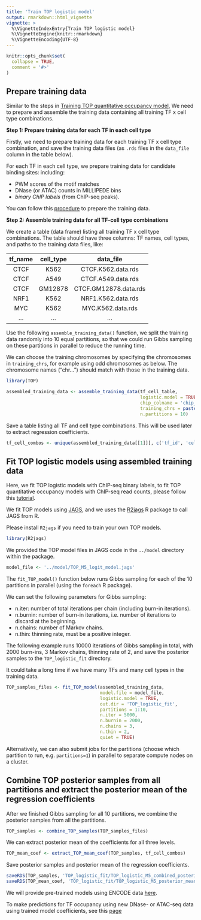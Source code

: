 ```yaml
---
title: 'Train TOP logistic model'
output: rmarkdown::html_vignette
vignette: >
  %\VignetteIndexEntry{Train TOP logistic model}
  %\VignetteEngine{knitr::rmarkdown}
  %\VignetteEncoding{UTF-8}
---
```


```r
knitr::opts_chunk$set(
  collapse = TRUE,
  comment = '#>'
)
```

Prepare training data
---------------------

Similar to the steps in [Training TOP quantitative occupancy model](train_TOP_model.html),
We need to prepare and assemble the training data containing all training 
TF x cell type combinations. 

**Step 1: Prepare training data for each TF in each cell type**

Firstly, we need to prepare training data
for each training TF x cell type combination, and 
save the training data files 
(as `.rds` files in the `data_file` column in the table below).

For each TF in each cell type, 
we prepare training data for candidate binding sites:
including: 

- PWM scores of the motif matches
- DNase (or ATAC) counts in MILLIPEDE bins
- *binary ChIP labels* (from ChIP-seq peaks).

You can follow this [procedure](data_preparation.html) to prepare the training data.

**Step 2: Assemble training data for all TF-cell type combinations**

We create a table (data frame) listing all training TF x cell type 
combinations. The table should have three columns:
TF names, cell types, and paths to the training data files, like:

|   tf_name    |   cell_type   |        data_file         |
|:------------:|:-------------:|:------------------------:|
|     CTCF     |     K562      |   CTCF.K562.data.rds     |
|     CTCF     |     A549      |   CTCF.A549.data.rds     |
|     CTCF     |    GM12878    |   CTCF.GM12878.data.rds  |
|     NRF1     |     K562      |   NRF1.K562.data.rds     |
|     MYC      |     K562      |   MYC.K562.data.rds      |
|     ...      |     ...       |   ...                    |


Use the following `assemble_training_data()` function, 
we split the training data randomly into 10 equal partitions, 
so that we could run Gibbs sampling on these partitions in parallel to
reduce the running time. 

We can choose the training chromosomes by specifying the chromosomes in 
`training_chrs`, for example using odd chromosomes as below.
The chromosome names ("chr...") should match with those in the training data.

```r
library(TOP)
```

```r
assembled_training_data <- assemble_training_data(tf_cell_table,
                                                  logistic.model = TRUE, # use logistic model
                                                  chip_colname = 'chip_label', # name of the column with ChIP labels in training data
                                                  training_chrs = paste0('chr', seq(1,21,2)), 
                                                  n.partitions = 10)
```

Save a table listing all TF and cell type combinations. 
This will be used later to extract regression coefficients.
```r
tf_cell_combos <- unique(assembled_training_data[[1]][, c('tf_id', 'cell_id', 'tf_name', 'cell_type')])
```

Fit TOP logistic models using assembled training data
--------------------------------------------------------

Here, we fit TOP logistic models with ChIP-seq binary labels, 
to fit TOP quantitative occupancy models with ChIP-seq read counts, 
please follow this [tutorial](train_TOP_model.htmll).

We fit TOP models using [JAGS](https://mcmc-jags.sourceforge.io), 
and we uses the [R2jags](https://cran.r-project.org/web/packages/R2jags/) 
R package to call JAGS from R.

Please install `R2jags` if you need to train your own TOP models. 
```r
library(R2jags)
```

We provided the TOP model files in JAGS code 
in the `../model` directory within the package. 
```r
model_file <- '../model/TOP_M5_logit_model.jags'
```

The `fit_TOP_model()` function below runs Gibbs sampling for each of the 10 partitions 
in parallel (using the `foreach` R package). 

We can set the following parameters for Gibbs sampling: 

- n.iter: number of total iterations per chain (including burn-in iterations).
- n.burnin: number of burn-in iterations, i.e. number of iterations to discard at the beginning.
- n.chains: number of Markov chains.
- n.thin: thinning rate, must be a positive integer.

The following example runs 10000 iterations of Gibbs sampling in total, 
with 2000 burn-ins, 3 Markov chains, thinning rate of 2, 
and save the posterior samples to the `TOP_logistic_fit` directory. 

It could take a long time if we have many TFs and many cell types
in the training data.

```r
TOP_samples_files <- fit_TOP_model(assembled_training_data, 
                                   model.file = model_file,
                                   logistic.model = TRUE,
                                   out.dir = 'TOP_logistic_fit',
                                   partitions = 1:10,
                                   n.iter = 5000, 
                                   n.burnin = 2000,
                                   n.chains = 3,
                                   n.thin = 2,
                                   quiet = TRUE)
```

Alternatively, we can also submit jobs for the partitions
(choose which partition to run, e.g. `partitions=1`) 
in parallel to separate compute nodes on a cluster. 

Combine TOP posterior samples from all partitions and extract the posterior mean of the regression coefficients
----------------------------------------------------------------------------------------------------------------

After we finished Gibbs sampling for all 10 partitions, 
we combine the posterior samples from all the partitions.
```r
TOP_samples <- combine_TOP_samples(TOP_samples_files)
```

We can extract posterior mean of the coefficients for all three levels.
```r
TOP_mean_coef <- extract_TOP_mean_coef(TOP_samples, tf_cell_combos)
```

Save posterior samples and posterior mean of the regression coefficients.
```r
saveRDS(TOP_samples, 'TOP_logistic_fit/TOP_logistic_M5_combined_posterior_samples.rds')
saveRDS(TOP_mean_coef, 'TOP_logistic_fit/TOP_logistic_M5_posterior_mean_coef.rds')
```

We will provide pre-trained models using ENCODE data
[here](https://users.cs.duke.edu/~amink/software/).

To make predictions for TF occupancy using new DNase- or ATAC-seq data 
using trained model coefficients,
see this [page](predict_TF_occupancy_with_trained_model.html)


